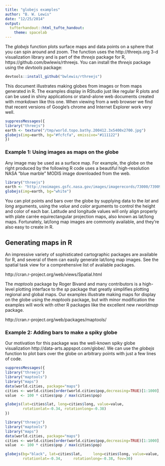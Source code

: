```yaml
---
title: "globejs examples"
author: "B. W. Lewis"
date: "12/25/2014"
output:
  tufterhandout::html_tufte_handout:
    theme: spacelab
---
```


The *globejs* function plots surface maps
and data points on a sphere that you can
spin around and zoom. The function uses the
http://threejs.org 3-d visualization library and is part of the
*threejs* package for R, https://github.com/bwlewis/rthreejs.
You can install the *threejs* package using the *devtools* package:
```r
devtools::install_github("bwlewis/rthreejs")
```

This document illustrates making globes from images or from maps
generated in R. The examples display in RStudio just like regular
R plots and can be used in shiny applications or stand-alone
web documents created with *rmarkdown* like this one. When viewing
from a web browser we find that recent versions of Google's chrome
and Internet Explorer work very well.

<aside>
```r
suppressMessages({
library("threejs")
earth <- texture("/tmp/world.topo.bathy.200412.3x5400x2700.jpg")
globejs(img=earth, bg="#fcfcfa", emissive="#111122")
})
```
</aside>

### Example 1: Using images as maps on the globe

Any image may be used as a surface map. For example, the globe on the right produced
by the following R code uses a beautiful high-resolution NASA "blue marble" MODIS
image downloaded from the web.
```r
library("threejs")
earth <- "http://eoimages.gsfc.nasa.gov/images/imagerecords/73000/73909/world.topo.bathy.200412.3x5400x2700.jpg"
globejs(img=earth, bg="white")
```

You can plot points and bars over the globe by supplying data to the *lat* and *long* arguments,
using the *value* and *color* arguments to control the height and color of each bar.
Latitude and longitude values will only align properly with
plate carrée equirectangular projection maps, also known as lat/long maps.
Fortunately, lat/long map images are commonly available, and they're also
easy to create in R.

## Generating maps in R

An impressive variety of sophisticated cartographic packages are available
for R, and several of them can easily generate lat/long map images.
See the spatial task view  for a comprehensive list of available packages.

<aside>
http://cran.r-project.org/web/views/Spatial.html
</aside>


The *maptools* package by Roger Bivand and many contributors is a high-level plotting interface to
the *sp* package that greatly simplifies plotting regional and global maps.
Our examples illustrate making maps
for display on the globe using the *maptools* package, but with minor modification the examples
will work with other R packages like the excellent new *rworldmap* package.

<aside>
http://cran.r-project.org/web/packages/maptools/
</aside>


### Example 2: Adding bars to make a spiky globe

Our motivation for this package was the well-known spiky globe visualization 
http://data-arts.appspot.com/globe/. We can use the *globejs* function to plot
bars over the globe on arbitrary points with just a few lines of code.

<aside>
```r
suppressMessages({
library("threejs")
library("maptools")
library("maps")
data(world.cities, package="maps")
cities <- world.cities[order(world.cities$pop,decreasing=TRUE)[1:1000],]
value  <- 100 * cities$pop / max(cities$pop)

globejs(lat=cities$lat, long=cities$long, value=value, 
        rotationlat=-0.34, rotationlong=-0.38)
})
```
</aside>



```r
library("threejs")
library("maptools")
library("maps")
data(world.cities, package="maps")
cities <- world.cities[order(world.cities$pop,decreasing=TRUE)[1:1000],]
value  <- 100 * cities$pop / max(cities$pop)

globejs(bg="black", lat=cities$lat,     long=cities$long, value=value, 
        rotationlat=-0.34,     rotationlong=-0.38, fov=30)
```
